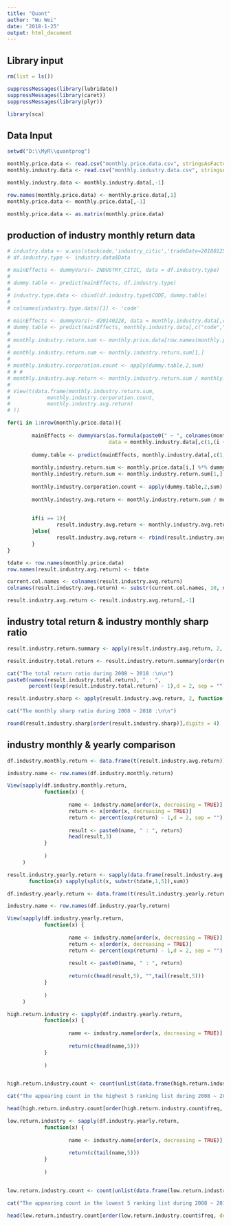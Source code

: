 ```yaml
---
title: "Quant"
author: "Wu Wei"
date: "2018-1-25"
output: html_document
---
```




## Library input
```r
rm(list = ls())

suppressMessages(library(lubridate))
suppressMessages(library(caret))
suppressMessages(library(plyr))

library(sca)

```

## Data Input

```r
setwd("D:\\MyR\\quantprog")

monthly.price.data <- read.csv("monthly.price.data.csv", stringsAsFactors = FALSE)
monthly.industry.data <- read.csv("monthly.industry.data.csv", stringsAsFactors = FALSE)

monthly.industry.data <- monthly.industry.data[,-1]

row.names(monthly.price.data) <- monthly.price.data[,1]
monthly.price.data <- monthly.price.data[,-1]

monthly.price.data <- as.matrix(monthly.price.data)
```

## production of industry monthly return data

```r
# industry.data <- w.wss(stockcode,'industry_citic','tradeDate=20180125','industryType=1')
# df.industry.type <- industry.data$Data

# mainEffects <- dummyVars(~ INDUSTRY_CITIC, data = df.industry.type)
# 
# dummy.table <- predict(mainEffects, df.industry.type)
# 
# industry.type.data <- cbind(df.industry.type$CODE, dummy.table)
# 
# colnames(industry.type.data)[1] <- 'code'


```

```r


# mainEffects <- dummyVars(~ d20140228, data = monthly.industry.data[,c("code","d20140228")])
# dummy.table <- predict(mainEffects, monthly.industry.data[,c("code","d20140228")])
# 
# monthly.industry.return.sum <- monthly.price.data[row.names(monthly.price.data) == "d20140228",] %*% dummy.table
# 
# monthly.industry.return.sum <- monthly.industry.return.sum[1,]
# 
# monthly.industry.corporation.count <- apply(dummy.table,2,sum)
# # #
# monthly.industry.avg.return <- monthly.industry.return.sum / monthly.industry.corporation.count
# 
# View(t(data.frame(monthly.industry.return.sum,
#            monthly.industry.corporation.count,
#            monthly.industry.avg.return)
# ))
```

```r


for(i in 1:nrow(monthly.price.data)){
        
        mainEffects <- dummyVars(as.formula(paste0(" ~ ", colnames(monthly.industry.data)[i + 1])), 
                                 data = monthly.industry.data[,c(1,(i + 1))])
        
        dummy.table <- predict(mainEffects, monthly.industry.data[,c(1, (i + 1))])
        
        monthly.industry.return.sum <- monthly.price.data[i,] %*% dummy.table
        monthly.industry.return.sum <- monthly.industry.return.sum[1,]
        
        monthly.industry.corporation.count <- apply(dummy.table,2,sum)
        
        monthly.industry.avg.return <- monthly.industry.return.sum / monthly.industry.corporation.count
        

        if(i == 1){
                result.industry.avg.return <- monthly.industry.avg.return
        }else{
                result.industry.avg.return <- rbind(result.industry.avg.return, monthly.industry.avg.return)
        }
}

```

```r

tdate <- row.names(monthly.price.data)
row.names(result.industry.avg.return) <- tdate

current.col.names <- colnames(result.industry.avg.return)
colnames(result.industry.avg.return) <- substr(current.col.names, 10, nchar(current.col.names))

result.industry.avg.return <- result.industry.avg.return[,-1]

```

## industry total return & industry monthly sharp ratio 


```r

result.industry.return.summary <- apply(result.industry.avg.return, 2, sum)

result.industry.total.return <- result.industry.return.summary[order(result.industry.return.summary)]

cat("The total return ratio during 2008 ~ 2018 :\n\n")
paste0(names(result.industry.total.return), " : ",
       percent((exp(result.industry.total.return) - 1),d = 2, sep = ""))
```

```r

result.industry.sharp <- apply(result.industry.avg.return, 2, function(x) (mean(x) - 0.03/12)/sd(x))

cat("The monthly sharp ratio during 2008 ~ 2018 :\n\n")

round(result.industry.sharp[order(result.industry.sharp)],digits = 4)
```


## industry monthly & yearly comparison


```r
df.industry.monthly.return <- data.frame(t(result.industry.avg.return))

industry.name <- row.names(df.industry.monthly.return)

View(sapply(df.industry.monthly.return, 
            function(x) {
                    
                    name <- industry.name[order(x, decreasing = TRUE)]
                    return <- x[order(x, decreasing = TRUE)]
                    return <- percent(exp(return) - 1,d = 2, sep = "")
                    
                    result <- paste0(name, " : ", return)
                    head(result,3)
            }
                    
            )
     )
```




```r

result.industry.yearly.return <- sapply(data.frame(result.industry.avg.return),
       function(x) sapply(split(x, substr(tdate,1,5)),sum))

df.industry.yearly.return <- data.frame(t(result.industry.yearly.return))

industry.name <- row.names(df.industry.yearly.return)

View(sapply(df.industry.yearly.return, 
            function(x) {
                    
                    name <- industry.name[order(x, decreasing = TRUE)]
                    return <- x[order(x, decreasing = TRUE)]
                    return <- percent(exp(return) - 1,d = 2, sep = "")
                    
                    result <- paste0(name, " : ", return)
                    
                    return(c(head(result,5), "",tail(result,5)))
            }
                    
            )
     )
```

```r
high.return.industry <- sapply(df.industry.yearly.return, 
            function(x) {
                    
                    name <- industry.name[order(x, decreasing = TRUE)]
                    
                    return(c(head(name,5)))
            }
                    
            )


high.return.industry.count <- count(unlist(data.frame(high.return.industry)))

cat("The appearing count in the highest 5 ranking list during 2008 ~ 2018 :\n\n")

head(high.return.industry.count[order(high.return.industry.count$freq, decreasing = TRUE),],5)
```

```r
low.return.industry <- sapply(df.industry.yearly.return, 
            function(x) {
                    
                    name <- industry.name[order(x, decreasing = TRUE)]
                    
                    return(c(tail(name,5)))
            }
                    
            )


low.return.industry.count <- count(unlist(data.frame(low.return.industry)))

cat("The appearing count in the lowest 5 ranking list during 2008 ~ 2018 :\n\n")

head(low.return.industry.count[order(low.return.industry.count$freq, decreasing = TRUE),],5)
```